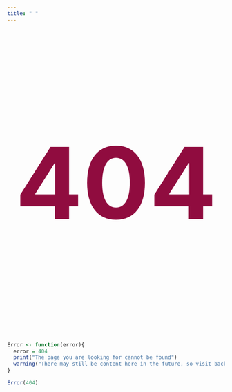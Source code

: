 ```yaml
---
title: " "
---
```


  <p style="text-align:center; font-size:230px; font-weight: bold; color:#900C3F">404</p>

```r

Error <- function(error){
  error = 404
  print("The page you are looking for cannot be found") 
  warning("There may still be content here in the future, so visit back!", noBreaks = TRUE)
}

Error(404)

```
